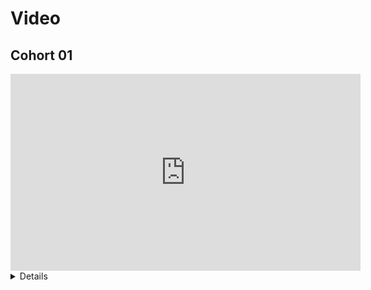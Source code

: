 # Video {-}

## Cohort 01

<iframe width="560" height="315" src="https://www.youtube.com/embed/MaEjLS2ouGg" title="Python for Data Analysis: Quarto/Python Language Basics, IPython, Jupyter Notebooks" frameborder="0" allow="accelerometer; autoplay; clipboard-write; encrypted-media; gyroscope; picture-in-picture" allowfullscreen></iframe>

<summary><details>
```
LOG
00:09:36	Isabella Velásquez:	https://github.com/r4ds/bookclub-py4da
00:15:43	Layla Bouzoubaa:	heart heart heart
00:15:50	Layla Bouzoubaa:	I am lving quarto
00:16:07	Layla Bouzoubaa:	😻😻😻😻
00:16:27	shamsuddeen:	Yes
00:17:49	Jadey Ryan:	thank you so much Isabella! so helpful 🥳
00:21:12	Isabella Velásquez:	Get started with Quarto: https://quarto.org/docs/get-started/
00:21:50	Ron:	Busted ;)
00:39:01	Isabella Velásquez:	import pandas as pd

%pdef pd.read_csv
00:39:23	Isabella Velásquez:	^ this runs (no parentheses)
00:41:15	Ron:	For simpler functions %pdef is pretty helpful, for example %pdef pd.DataFrame is only a few lines ;)
00:41:46	Layla Bouzoubaa:	ahh, perfect! thank you much!
00:43:13	Layla Bouzoubaa:	wooaahh
00:52:53	Isabella Velásquez:	Error in "5" + 6 : non-numeric argument to binary operator
01:02:27	Ron:	I LOVE f-strings.
01:06:45	Isabella Velásquez:	I have to go, thanks so much, this was great!
01:07:19	Layla Bouzoubaa:	me as well, have a great weekend all!
01:08:17	Jim Gruman:	thankyou!!!
01:08:25	Jadey Ryan:	thank you!!!
```
</details>
</summary>

